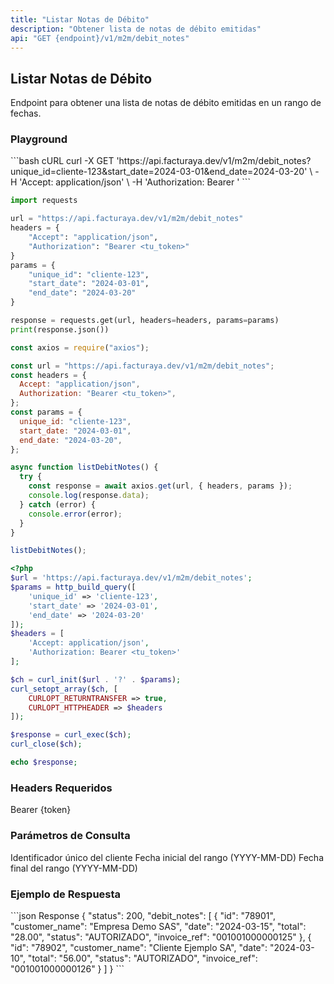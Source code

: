 ```yaml
---
title: "Listar Notas de Débito"
description: "Obtener lista de notas de débito emitidas"
api: "GET {endpoint}/v1/m2m/debit_notes"
---
```


## Listar Notas de Débito

Endpoint para obtener una lista de notas de débito emitidas en un rango de fechas.

### Playground

<RequestExample>
```bash cURL
curl -X GET 'https://api.facturaya.dev/v1/m2m/debit_notes?unique_id=cliente-123&start_date=2024-03-01&end_date=2024-03-20' \
  -H 'Accept: application/json' \
  -H 'Authorization: Bearer <tu_token>'
```

```python Python
import requests

url = "https://api.facturaya.dev/v1/m2m/debit_notes"
headers = {
    "Accept": "application/json",
    "Authorization": "Bearer <tu_token>"
}
params = {
    "unique_id": "cliente-123",
    "start_date": "2024-03-01",
    "end_date": "2024-03-20"
}

response = requests.get(url, headers=headers, params=params)
print(response.json())
```

```javascript Node.js
const axios = require("axios");

const url = "https://api.facturaya.dev/v1/m2m/debit_notes";
const headers = {
  Accept: "application/json",
  Authorization: "Bearer <tu_token>",
};
const params = {
  unique_id: "cliente-123",
  start_date: "2024-03-01",
  end_date: "2024-03-20",
};

async function listDebitNotes() {
  try {
    const response = await axios.get(url, { headers, params });
    console.log(response.data);
  } catch (error) {
    console.error(error);
  }
}

listDebitNotes();
```

```php PHP
<?php
$url = 'https://api.facturaya.dev/v1/m2m/debit_notes';
$params = http_build_query([
    'unique_id' => 'cliente-123',
    'start_date' => '2024-03-01',
    'end_date' => '2024-03-20'
]);
$headers = [
    'Accept: application/json',
    'Authorization: Bearer <tu_token>'
];

$ch = curl_init($url . '?' . $params);
curl_setopt_array($ch, [
    CURLOPT_RETURNTRANSFER => true,
    CURLOPT_HTTPHEADER => $headers
]);

$response = curl_exec($ch);
curl_close($ch);

echo $response;
```

</RequestExample>

### Headers Requeridos

<ParamField header="Authorization" type="string" required>
  Bearer {token}
</ParamField>

### Parámetros de Consulta

<ParamField query="unique_id" type="string" required>
  Identificador único del cliente
</ParamField>

<ParamField query="start_date" type="string" required>
  Fecha inicial del rango (YYYY-MM-DD)
</ParamField>

<ParamField query="end_date" type="string" required>
  Fecha final del rango (YYYY-MM-DD)
</ParamField>

### Ejemplo de Respuesta

<ResponseExample>
```json Response
{
  "status": 200,
  "debit_notes": [
    {
      "id": "78901",
      "customer_name": "Empresa Demo SAS",
      "date": "2024-03-15",
      "total": "28.00",
      "status": "AUTORIZADO",
      "invoice_ref": "001001000000125"
    },
    {
      "id": "78902",
      "customer_name": "Cliente Ejemplo SA",
      "date": "2024-03-10",
      "total": "56.00",
      "status": "AUTORIZADO",
      "invoice_ref": "001001000000126"
    }
  ]
}
```
</ResponseExample>
